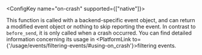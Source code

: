 <ConfigKey name="on-crash" supported={["native"]}>

This function is called with a backend-specific event object, and can return a modified event object or nothing to skip reporting the event. In contrast to `before_send`, it is only called when a crash occurred. You can find detailed information concerning its usage in <PlatformLink to={'/usage/events/filtering-events/#using-on_crash'}>filtering events</PlatformLink>.

</ConfigKey>
